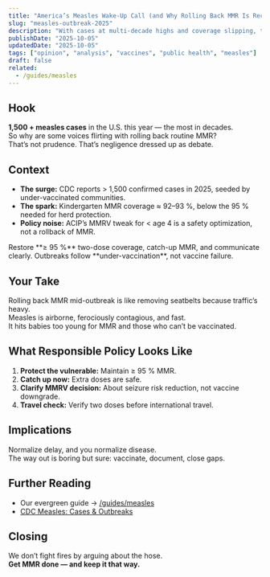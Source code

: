 ```yaml
---
title: "America’s Measles Wake-Up Call (and Why Rolling Back MMR Is Reckless)"
slug: "measles-outbreak-2025"
description: "With cases at multi-decade highs and coverage slipping, the last thing we should do is undercut MMR."
publishDate: "2025-10-05"
updatedDate: "2025-10-05"
tags: ["opinion", "analysis", "vaccines", "public health", "measles"]
draft: false
related:
  - /guides/measles
---
```



<OutbreakTracker
  title="U.S. Measles 2025"
  region="United States"
  dataUrl="/data/measles-us.json"
/>

## Hook
**1,500 + measles cases** in the U.S. this year — the most in decades.  
So why are some voices flirting with rolling back routine MMR?  
That’s not prudence. That’s negligence dressed up as debate.

## Context
- **The surge:** CDC reports > 1,500 confirmed cases in 2025, seeded by under-vaccinated communities.  
- **The spark:** Kindergarten MMR coverage ≈ 92–93 %, below the 95 % needed for herd protection.  
- **Policy noise:** ACIP’s MMRV tweak for < age 4 is a safety optimization, not a rollback of MMR.

<Aside title="The boring fix that works" variant="success">
Restore **≥ 95 %** two-dose coverage, catch-up MMR, and communicate clearly.  
Outbreaks follow **under-vaccination**, not vaccine failure.
</Aside>

## Your Take
Rolling back MMR mid-outbreak is like removing seatbelts because traffic’s heavy.  
Measles is airborne, ferociously contagious, and fast.  
It hits babies too young for MMR and those who can’t be vaccinated.

## What Responsible Policy Looks Like
1. **Protect the vulnerable:** Maintain ≥ 95 % MMR.  
2. **Catch up now:** Extra doses are safe.  
3. **Clarify MMRV decision:** About seizure risk reduction, not vaccine downgrade.  
4. **Travel check:** Verify two doses before international travel.

## Implications
Normalize delay, and you normalize disease.  
The way out is boring but sure: vaccinate, document, close gaps.

## Further Reading
- Our evergreen guide → [/guides/measles](/guides/measles)  
- [CDC Measles: Cases & Outbreaks](https://www.cdc.gov/measles/cases-outbreaks.html)

## Closing
We don’t fight fires by arguing about the hose.  
**Get MMR done — and keep it that way.**
